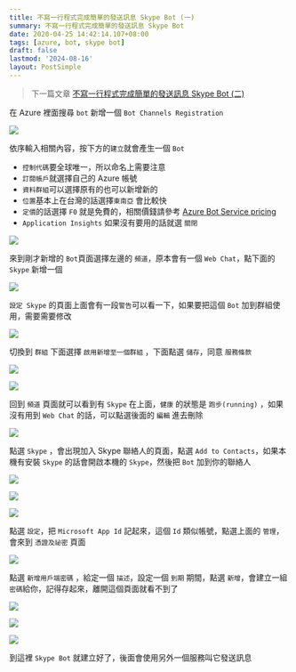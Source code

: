 ```yaml
---
title: 不寫一行程式完成簡單的發送訊息 Skype Bot (一)
summary: 不寫一行程式完成簡單的發送訊息 Skype Bot
date: 2020-04-25 14:42:14.107+08:00
tags: [azure, bot, skype bot]
draft: false
lastmod: '2024-08-16'
layout: PostSimple
---
```


> 下一篇文章 [不寫一行程式完成簡單的發送訊息 Skype Bot (二)](/blog/not-code-skype-bot-02)

在 Azure 裡面搜尋 `bot` 新增一個 `Bot Channels Registration`

![](/static/images/2020/not-code-skype-bot-01/01.webp)

依序輸入相關內容，按下方的`建立`就會產生一個 `Bot`

- `控制代碼`要全球唯一，所以命名上需要注意
- `訂閱帳戶`就選擇自己的 Azure 帳號
- `資料群組`可以選擇原有的也可以新增新的
- `位置`基本上在台灣的話選擇`東南亞` 會比較快
- `定價`的話選擇 `F0` 就是免費的，相關價錢請參考 [Azure Bot Service pricing](https://azure.microsoft.com/en-us/pricing/details/bot-service/)
- `Application Insights` 如果沒有要用的話就選 `關閉`

![](/static/images/2020/not-code-skype-bot-01/02.webp)

來到剛才新增的 `Bot`頁面選擇左邊的 `頻道`，原本會有一個 `Web Chat`，點下面的 `Skype` 新增一個

![](/static/images/2020/not-code-skype-bot-01/03.webp)

`設定 Skype` 的頁面上面會有一段`警告`可以看一下，如果要把這個 `Bot` 加到群組使用，需要需要修改

![](/static/images/2020/not-code-skype-bot-01/04.webp)

切換到 `群組` 下面選擇 `啟用新增至一個群組` ，下面點選 `儲存`，同意 `服務條款`

![](/static/images/2020/not-code-skype-bot-01/05.webp)

![](/static/images/2020/not-code-skype-bot-01/06.webp)

回到 `頻道` 頁面就可以看到有 `Skype` 在上面，`健康` 的狀態是 `跑步(running)` ，如果沒有用到 `Web Chat` 的話，可以點選後面的 `編輯` 進去刪除

![](/static/images/2020/not-code-skype-bot-01/07.webp)

點選 `Skype` ，會出現加入 Skype 聯絡人的頁面，點選 `Add to Contacts`，如果本機有安裝 `Skype` 的話會開啟本機的 `Skype`，然後把 `Bot` 加到你的聯絡人

![](/static/images/2020/not-code-skype-bot-01/08.webp)

![](/static/images/2020/not-code-skype-bot-01/09.webp)

![](/static/images/2020/not-code-skype-bot-01/10.webp)

點選 `設定`，把 `Microsoft App Id` 記起來，這個 `Id` 類似帳號，點選上面的 `管理`，會來到 `憑證及祕密` 頁面

![](/static/images/2020/not-code-skype-bot-01/11.webp)

點選 `新增用戶端密碼` ，給定一個 `描述`，設定一個 `到期` 期間，點選 `新增`，會建立一組`密碼`給你，記得存起來，離開這個頁面就看不到了

![](/static/images/2020/not-code-skype-bot-01/12.webp)

![](/static/images/2020/not-code-skype-bot-01/13.webp)

![](/static/images/2020/not-code-skype-bot-01/14.webp)

到這裡 `Skype Bot` 就建立好了，後面會使用另外一個服務叫它發送訊息
